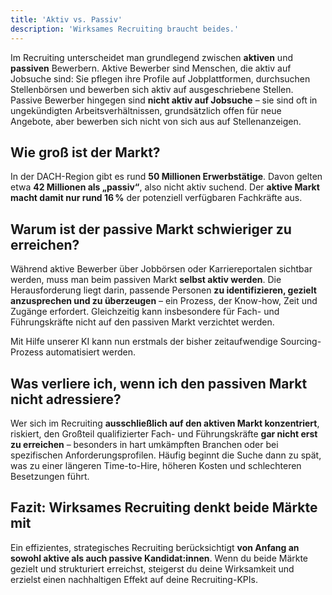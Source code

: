 ```yaml
---
title: 'Aktiv vs. Passiv'
description: 'Wirksames Recruiting braucht beides.'
---
```


Im Recruiting unterscheidet man grundlegend zwischen **aktiven** und **passiven** Bewerbern. 
Aktive Bewerber sind Menschen, die aktiv auf Jobsuche sind: Sie pflegen ihre Profile auf Jobplattformen, 
durchsuchen Stellenbörsen und bewerben sich aktiv auf ausgeschriebene Stellen. Passive Bewerber hingegen 
sind **nicht aktiv auf Jobsuche** – sie sind oft in ungekündigten Arbeitsverhältnissen, grundsätzlich offen für 
neue Angebote, aber bewerben sich nicht von sich aus auf Stellenanzeigen.

## Wie groß ist der Markt?

In der DACH-Region gibt es rund **50 Millionen Erwerbstätige**. Davon gelten etwa **42 Millionen als „passiv“**, 
also nicht aktiv suchend. Der **aktive Markt macht damit nur rund 16 %** der potenziell verfügbaren Fachkräfte aus.

## Warum ist der passive Markt schwieriger zu erreichen?

Während aktive Bewerber über Jobbörsen oder Karriereportalen sichtbar werden, muss man beim passiven Markt 
**selbst aktiv werden**. Die Herausforderung liegt darin, passende Personen **zu identifizieren, gezielt 
anzusprechen und zu überzeugen** – ein Prozess, der Know-how, Zeit und Zugänge erfordert. Gleichzeitig kann 
insbesondere für Fach- und Führungskräfte nicht auf den passiven Markt verzichtet werden. 

<Check>Mit Hilfe unserer KI 
kann nun erstmals der bisher zeitaufwendige Sourcing-Prozess automatisiert werden.</Check> 


## Was verliere ich, wenn ich den passiven Markt nicht adressiere?

Wer sich im Recruiting **ausschließlich auf den aktiven Markt konzentriert**, riskiert, den Großteil qualifizierter 
Fach- und Führungskräfte **gar nicht erst zu erreichen** – besonders in hart umkämpften Branchen oder bei spezifischen 
Anforderungsprofilen. Häufig beginnt die Suche dann zu spät, was zu einer längeren Time-to-Hire, höheren Kosten und 
schlechteren Besetzungen führt.

## Fazit: Wirksames Recruiting denkt beide Märkte mit

Ein effizientes, strategisches Recruiting berücksichtigt **von Anfang an sowohl aktive als auch passive Kandidat:innen**. 
Wenn du beide Märkte gezielt und strukturiert erreichst, steigerst du deine Wirksamkeit und erzielst einen nachhaltigen Effekt 
auf deine Recruiting-KPIs. 

[comment]: <> (This is a comment, it will not be included)